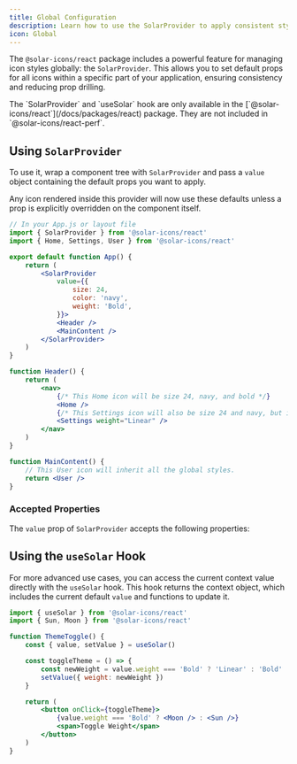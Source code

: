 ```yaml
---
title: Global Configuration
description: Learn how to use the SolarProvider to apply consistent styles to all icons in your application.
icon: Global
---
```



The `@solar-icons/react` package includes a powerful feature for managing icon styles globally: the `SolarProvider`. This allows you to set default props for all icons within a specific part of your application, ensuring consistency and reducing prop drilling.

<Callout title="Note">
    The `SolarProvider` and `useSolar` hook are only available in the
    [`@solar-icons/react`](/docs/packages/react) package. They are not included in
    `@solar-icons/react-perf`.
</Callout>

## Using `SolarProvider`

To use it, wrap a component tree with `SolarProvider` and pass a `value` object containing the default props you want to apply.

Any icon rendered inside this provider will now use these defaults unless a prop is explicitly overridden on the component itself.

```jsx
// In your App.js or layout file
import { SolarProvider } from '@solar-icons/react'
import { Home, Settings, User } from '@solar-icons/react'

export default function App() {
    return (
        <SolarProvider
            value={{
                size: 24,
                color: 'navy',
                weight: 'Bold',
            }}>
            <Header />
            <MainContent />
        </SolarProvider>
    )
}

function Header() {
    return (
        <nav>
            {/* This Home icon will be size 24, navy, and bold */}
            <Home />
            {/* This Settings icon will also be size 24 and navy, but its weight is overridden to "Linear" */}
            <Settings weight="Linear" />
        </nav>
    )
}

function MainContent() {
    // This User icon will inherit all the global styles.
    return <User />
}
```

### Accepted Properties

<AutoTypeTable path="./content/docs/advanced/props.ts" name="SolarProviderProps" />

The `value` prop of `SolarProvider` accepts the following properties:

<AutoTypeTable path="./content/docs/advanced/props.ts" name="IconBaseProps" />

## Using the `useSolar` Hook

For more advanced use cases, you can access the current context value directly with the `useSolar` hook. This hook returns the context object, which includes the current default `value` and functions to update it.

```jsx
import { useSolar } from '@solar-icons/react'
import { Sun, Moon } from '@solar-icons/react'

function ThemeToggle() {
    const { value, setValue } = useSolar()

    const toggleTheme = () => {
        const newWeight = value.weight === 'Bold' ? 'Linear' : 'Bold'
        setValue({ weight: newWeight })
    }

    return (
        <button onClick={toggleTheme}>
            {value.weight === 'Bold' ? <Moon /> : <Sun />}
            <span>Toggle Weight</span>
        </button>
    )
}
```
